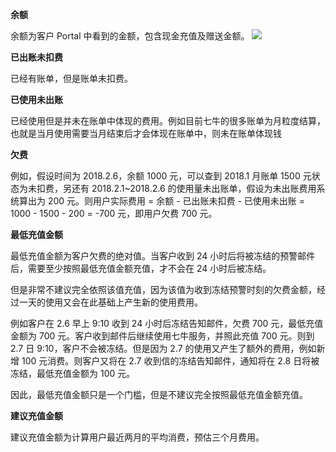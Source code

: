 
**余额**

余额为客户 Portal 中看到的金额，包含现金充值及赠送金额。
![](https://dn-odum9helk.qbox.me/FjTiAbRrzjVN_mP3JzYjRNDkcYel)

**已出账未扣费**

已经有账单，但是账单未扣费。

**已使用未出账**

已经使用但是并未在账单中体现的费用。例如目前七牛的很多账单为月粒度结算，也就是当月使用需要当月结束后才会体现在账单中，则未在账单体现钱

**欠费**

例如，假设时间为 2018.2.6，余额 1000 元，可以查到 2018.1 月账单 1500 元状态为未扣费，另还有 2018.2.1~2018.2.6 的使用量未出账单，假设为未出账费用系统算出为 200 元。则用户实际费用 = 余额 - 已出账未扣费 - 已使用未出账 = 1000 - 1500 - 200 = -700 元，即用户欠费 700 元。

**最低充值金额**

最低充值金额为客户欠费的绝对值。当客户收到 24 小时后将被冻结的预警邮件后，需要至少按照最低充值金额充值，才不会在 24 小时后被冻结。

但是非常不建议完全依照该值充值，因为该值为收到冻结预警时刻的欠费金额，经过一天的使用又会在此基础上产生新的使用费用。

例如客户在 2.6 早上 9:10 收到 24 小时后冻结告知邮件，欠费 700 元，最低充值金额为 700 元。客户收到邮件后继续使用七牛服务，并照此充值 700 元。则到 2.7 日 9:10，客户不会被冻结。但是因为 2.7 的使用又产生了额外的费用，例如新增 100 元消费。则客户又将在 2.7 收到信的冻结告知邮件，通知将在 2.8 日将被冻结，最低充值金额为 100 元。

因此，最低充值金额只是一个门槛，但是不建议完全按照最低充值金额充值。

**建议充值金额**

建议充值金额为计算用户最近两月的平均消费，预估三个月费用。